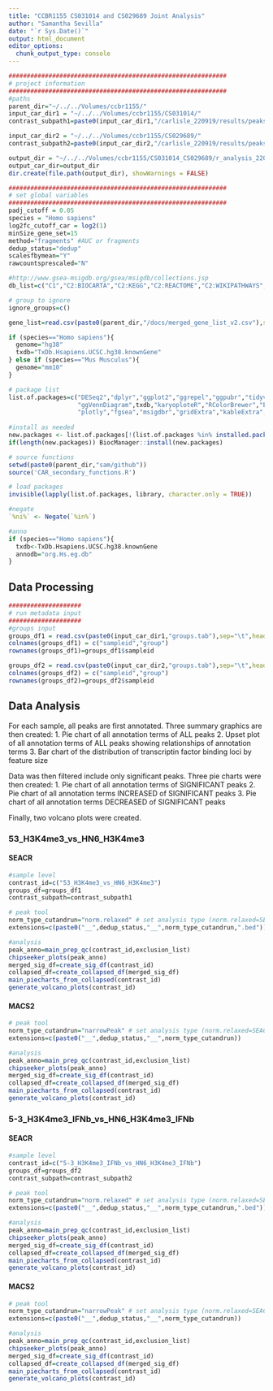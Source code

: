 ```yaml
---
title: "CCBR1155 CS031014 and CS029689 Joint Analysis"
author: "Samantha Sevilla"
date: "`r Sys.Date()`"
output: html_document
editor_options: 
  chunk_output_type: console
---
```

```r
############################################################
# project information
############################################################
#paths
parent_dir="~/../../Volumes/ccbr1155/"
input_car_dir1 = "~/../../Volumes/ccbr1155/CS031014/"
contrast_subpath1=paste0(input_car_dir1,"/carlisle_220919/results/peaks/contrasts/")

input_car_dir2 = "~/../../Volumes/ccbr1155/CS029689/"
contrast_subpath2=paste0(input_car_dir2,"/carlisle_220919/results/peaks/contrasts/")

output_dir = "~/../../Volumes/ccbr1155/CS031014_CS029689/r_analysis_220919/"
output_car_dir=output_dir
dir.create(file.path(output_dir), showWarnings = FALSE)
```

```r
############################################################
# set global variables 
############################################################
padj_cutoff = 0.05
species = "Homo sapiens"
log2fc_cutoff_car = log2(1)
minSize_gene_set=15
method="fragments" #AUC or fragments
dedup_status="dedup"
scalesfbymean="Y"
rawcountsprescaled="N"

#http://www.gsea-msigdb.org/gsea/msigdb/collections.jsp
db_list=c("C1","C2:BIOCARTA","C2:KEGG","C2:REACTOME","C2:WIKIPATHWAYS","C5:MF","C5:BP","C5:CC","H")

# group to ignore
ignore_groups=c()
```

```r
gene_list=read.csv(paste0(parent_dir,"/docs/merged_gene_list_v2.csv"),sep=",")

if (species=="Homo sapiens"){
  genome="hg38"
  txdb="TxDb.Hsapiens.UCSC.hg38.knownGene"
} else if (species=="Mus Musculus"){
  genome="mm10"
}
```

```r
# package list
list.of.packages=c("DESeq2","dplyr","ggplot2","ggrepel","ggpubr","tidyverse",
                   "ggVennDiagram",txdb,"karyoploteR","RColorBrewer","EnhancedVolcano",
                   "plotly","fgsea","msigdbr","gridExtra","kableExtra","clusterProfiler","UpSetR","ggupset","ggimage", "ChIPseeker")
  
#install as needed
new.packages <- list.of.packages[!(list.of.packages %in% installed.packages()[,"Package"])]
if(length(new.packages)) BiocManager::install(new.packages)

# source functions
setwd(paste0(parent_dir,"sam/github"))
source('CAR_secondary_functions.R')

# load packages
invisible(lapply(list.of.packages, library, character.only = TRUE))

#negate
`%ni%` <- Negate(`%in%`)

#anno
if (species=="Homo sapiens"){
  txdb<-TxDb.Hsapiens.UCSC.hg38.knownGene
  annodb="org.Hs.eg.db"
}
```

## **Data Processing**
```r
####################
# run metadata input
####################
#groups input
groups_df1 = read.csv(paste0(input_car_dir1,"groups.tab"),sep="\t",header = FALSE)[,c("V1","V2")]
colnames(groups_df1) = c("sampleid","group")
rownames(groups_df1)=groups_df1$sampleid

groups_df2 = read.csv(paste0(input_car_dir2,"groups.tab"),sep="\t",header = FALSE)[,c("V1","V2")]
colnames(groups_df2) = c("sampleid","group")
rownames(groups_df2)=groups_df2$sampleid
```

## **Data Analysis**  {.tabset}
For each sample, all peaks are first annotated. Three summary graphics are then created:
1. Pie chart of all annotation terms of ALL peaks
2. Upset plot of all annotation terms of ALL peaks showing relationships of annotation terms
3. Bar chart of the distribution of transcriptin factor binding loci by feature size

Data was then filtered include only significant peaks. Three pie charts were then created:
1. Pie chart of all annotation terms of SIGNIFICANT peaks
2. Pie chart of all annotation terms INCREASED of SIGNIFICANT peaks
3. Pie chart of all annotation terms DECREASED of SIGNIFICANT peaks

Finally, two volcano plots were created.

### 53_H3K4me3_vs_HN6_H3K4me3 {.tabset}

#### SEACR
```r
#sample level 
contrast_id=c("53_H3K4me3_vs_HN6_H3K4me3")
groups_df=groups_df1
contrast_subpath=contrast_subpath1

# peak tool
norm_type_cutandrun="norm.relaxed" # set analysis type (norm.relaxed=SEACR, narrowPeak=MACS2)
extensions=c(paste0("__",dedup_status,"__",norm_type_cutandrun,".bed"))

#analysis
peak_anno=main_prep_qc(contrast_id,exclusion_list)
chipseeker_plots(peak_anno)
merged_sig_df=create_sig_df(contrast_id)
collapsed_df=create_collapsed_df(merged_sig_df)
main_piecharts_from_collapsed(contrast_id)
generate_volcano_plots(contrast_id)
```

#### MACS2
```r
# peak tool
norm_type_cutandrun="narrowPeak" # set analysis type (norm.relaxed=SEACR, narrowPeak=MACS2)
extensions=c(paste0("__",dedup_status,"__",norm_type_cutandrun))

#analysis
peak_anno=main_prep_qc(contrast_id,exclusion_list)
chipseeker_plots(peak_anno)
merged_sig_df=create_sig_df(contrast_id)
collapsed_df=create_collapsed_df(merged_sig_df)
main_piecharts_from_collapsed(contrast_id)
generate_volcano_plots(contrast_id)
```

### 5-3_H3K4me3_IFNb_vs_HN6_H3K4me3_IFNb {.tabset}

#### SEACR

```r
#sample level 
contrast_id=c("5-3_H3K4me3_IFNb_vs_HN6_H3K4me3_IFNb")
groups_df=groups_df2
contrast_subpath=contrast_subpath2

# peak tool
norm_type_cutandrun="norm.relaxed" # set analysis type (norm.relaxed=SEACR, narrowPeak=MACS2)
extensions=c(paste0("__",dedup_status,"__",norm_type_cutandrun,".bed"))

#analysis
peak_anno=main_prep_qc(contrast_id,exclusion_list)
chipseeker_plots(peak_anno)
merged_sig_df=create_sig_df(contrast_id)
collapsed_df=create_collapsed_df(merged_sig_df)
main_piecharts_from_collapsed(contrast_id)
generate_volcano_plots(contrast_id)
```

#### MACS2
```r
# peak tool
norm_type_cutandrun="narrowPeak" # set analysis type (norm.relaxed=SEACR, narrowPeak=MACS2)
extensions=c(paste0("__",dedup_status,"__",norm_type_cutandrun))

#analysis
peak_anno=main_prep_qc(contrast_id,exclusion_list)
chipseeker_plots(peak_anno)
merged_sig_df=create_sig_df(contrast_id)
collapsed_df=create_collapsed_df(merged_sig_df)
main_piecharts_from_collapsed(contrast_id)
generate_volcano_plots(contrast_id)
```